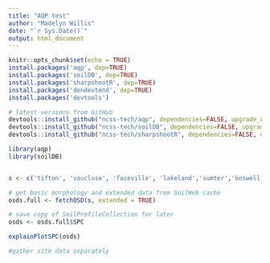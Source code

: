 ```yaml
---
title: "AQP test"
author: "Madelyn Willis"
date: "`r Sys.Date()`"
output: html_document
---
```


```r
knitr::opts_chunk$set(echo = TRUE)
install.packages('aqp', dep=TRUE)
install.packages('soilDB', dep=TRUE)
install.packages('sharpshootR', dep=TRUE)
install.packages('dendextend', dep=TRUE)
install.packages('devtools')
```

```r
# latest versions from GitHub
devtools::install_github("ncss-tech/aqp", dependencies=FALSE, upgrade_dependencies=FALSE)
devtools::install_github("ncss-tech/soilDB", dependencies=FALSE, upgrade_dependencies=FALSE)
devtools::install_github("ncss-tech/sharpshootR", dependencies=FALSE, upgrade_dependencies=FALSE)
```

```r

library(aqp)
library(soilDB)


s <- c('tifton', 'vaucluse', 'faceville', 'lakeland','sumter','boswell','oktibbeha','lucy','orangeburg','dothan','norfolk','susquehanna','lynchburg','grady','greenville') #missing red bay and others

# get basic morphology and extended data from SoilWeb cache
osds.full <- fetchOSD(s, extended = TRUE)

# save copy of SoilProfileCollection for later
osds <- osds.full$SPC

explainPlotSPC(osds)

#gather site data separately
```

